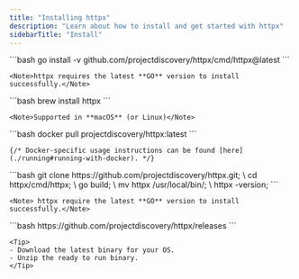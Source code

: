 ```yaml
---
title: "Installing httpx"
description: "Learn about how to install and get started with httpx"
sidebarTitle: "Install"
---
```


<Tabs>
  <Tab title="Go">
    ```bash
    go install -v github.com/projectdiscovery/httpx/cmd/httpx@latest
    ```

    <Note>httpx requires the latest **GO** version to install successfully.</Note>

  </Tab>
  <Tab title="Brew">
    ```bash
    brew install httpx
    ```

    <Note>Supported in **macOS** (or Linux)</Note>

  </Tab>
  <Tab title="Docker">
    ```bash
    docker pull projectdiscovery/httpx:latest
    ```

    {/* Docker-specific usage instructions can be found [here](./running#running-with-docker). */}

  </Tab>
  <Tab title="GitHub">
    ```bash
    git clone https://github.com/projectdiscovery/httpx.git; \
    cd httpx/cmd/httpx; \
    go build; \
    mv httpx /usr/local/bin/; \
    httpx -version;
    ```

    <Note> httpx require the latest **GO** version to install successfully.</Note>

  </Tab>
  <Tab title="Binary">
    ```bash
    https://github.com/projectdiscovery/httpx/releases
    ```

    <Tip>
    - Download the latest binary for your OS.
    - Unzip the ready to run binary.
    </Tip>

  </Tab>
</Tabs>
